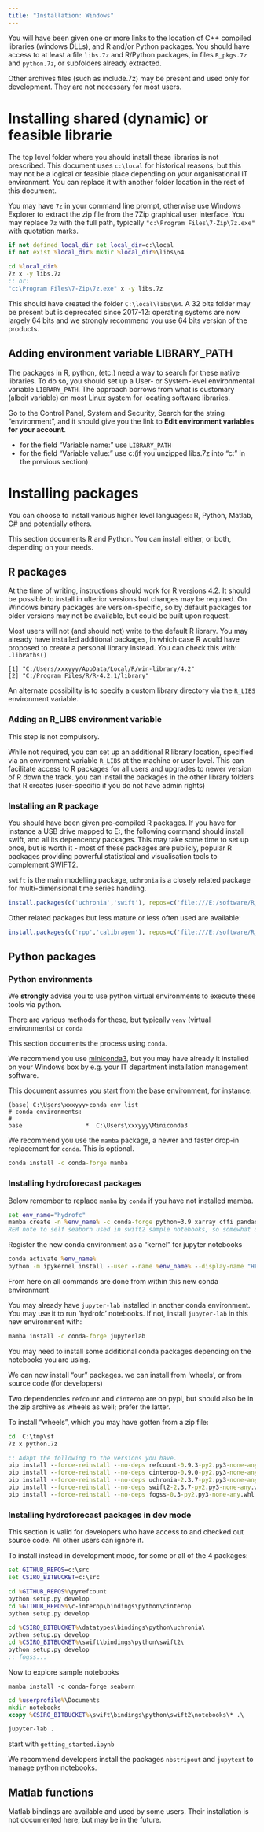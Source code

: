 ```yaml
---
title: "Installation: Windows"
---
```


You will have been given one or more links to the location of C++ compiled libraries (windows DLLs), and R and/or Python packages. You should have access to at least a file `libs.7z` and R/Python packages, in files `R_pkgs.7z` and `python.7z`, or subfolders already extracted.

Other archives files (such as include.7z) may be present and used only for development. They are not necessary for most users.

# Installing shared (dynamic) or feasible librarie

The top level folder where you should install these libraries is not prescribed. This document uses `c:\local` for historical reasons, but this may not be a logical or feasible place depending on your organisational IT environment. You can replace it with another folder location in the rest of this document.

You may have `7z` in your command line prompt, otherwise use Windows Explorer to extract the zip file from the 7Zip graphical user interface. You may replace `7z` with the full path, typically `"c:\Program Files\7-Zip\7z.exe"` with quotation marks.

```bat
if not defined local_dir set local_dir=c:\local
if not exist %local_dir% mkdir %local_dir%\libs\64

cd %local_dir%
7z x -y libs.7z
:: or:
"c:\Program Files\7-Zip\7z.exe" x -y libs.7z
```

This should have created the folder `C:\local\libs\64`. A 32 bits folder may be present but is deprecated since 2017-12: operating systems are now largely 64 bits and we strongly recommend you use 64 bits version of the products.

## Adding environment variable LIBRARY_PATH

The packages in R, python, (etc.) need a way to search for these native libraries. To do so, you should set up a User- or System-level environmental variable `LIBRARY_PATH`. The approach borrows from what is customary (albeit variable) on most Linux system for locating software libraries.

Go to the Control Panel, System and Security\System, Search for the string "environment", and it should give you the link to **Edit environment variables for your account**.

* for the field "Variable name:" use `LIBRARY_PATH`
* for the field "Variable value:" use c:\local\libs  (if you unzipped libs.7z into "c:\local" in the previous section)

# Installing packages

You can choose to install various higher level languages: R, Python, Matlab, C# and potentially others.

This section documents R and Python. You can install either, or both, depending on your needs.

## R packages

At the time of writing, instructions should work for R versions 4.2. It should be possible to install in ulterior versions but changes may be required. On Windows binary packages are version-specific, so by default packages for older versions may not be available, but could be built upon request.

Most users will not (and should not) write to the default R library. You may already have installed additional packages, in which case R would have proposed to create a personal library instead. You can check this with: `.libPaths()`

```
[1] "C:/Users/xxxyyy/AppData/Local/R/win-library/4.2"
[2] "C:/Program Files/R/R-4.2.1/library"             
```

An alternate possibility is to specify a custom library directory via the `R_LIBS` environment variable.

### Adding an R_LIBS environment variable

This step is not compulsory.

While not required, you can set up an additional R library location, specified via an environment variable `R_LIBS` at the machine or user level. This can facilitate access to R packages for all users and upgrades to newer version of R down the track. you can install the packages in the other library folders that R creates (user-specific if you do not have admin rights)

### Installing an R package

You should have been given pre-compiled R packages. If you have for instance a USB drive mapped to E:, the following command should install swift, and all its depencency packages. This may take some time to set up once, but is worth it - most of these packages are publicly, popular R packages providing powerful statistical and visualisation tools to complement SWIFT2.

`swift` is the main modelling package, `uchronia` is a closely related package for multi-dimensional time series handling. 

```R
install.packages(c('uchronia','swift'), repos=c('file:///E:/software/R_pkgs', 'https://cran.csiro.au'), type='win.binary')
```

Other related packages but less mature or less often used are available:

```R
install.packages(c('rpp','calibragem'), repos=c('file:///E:/software/R_pkgs', 'https://cran.csiro.au'), type='win.binary')
```

## Python packages

### __Python environments__

We **strongly** advise you to use python virtual environments to execute these tools via python.

There are various methods for these, but typically `venv` (virtual environments) or `conda`

This section documents the process using `conda`.

We recommend you use [miniconda3](https://docs.conda.io/en/latest/miniconda.html), but you may have already it installed on your Windows box by e.g. your IT department installation management software.

This document assumes you start from the base environment, for instance:

```text
(base) C:\Users\xxxyyy>conda env list
# conda environments:
#
base                  *  C:\Users\xxxyyy\Miniconda3
```

We recommend you use the `mamba` package, a newer and faster drop-in replacement for `conda`. This is optional.

```bat
conda install -c conda-forge mamba
```

### __Installing hydroforecast packages__

Below remember to replace `mamba` by `conda` if you have not installed mamba.

```bat
set env_name="hydrofc"
mamba create -n %env_name% -c conda-forge python=3.9 xarray cffi pandas numpy matplotlib ipykernel jsonpickle netcdf4 seaborn
REM note to self seaborn used in swift2 sample notebooks, so somewhat optional.
```

Register the new conda environment as a "kernel" for jupyter notebooks

```bat
conda activate %env_name%
python -m ipykernel install --user --name %env_name% --display-name "HFC"
```

From here on all commands are done from within this new conda environment

You may already have `jupyter-lab` installed in another conda environment. You may use it to run 'hydrofc' notebooks. If not, install `jupyter-lab` in this new environment with:

```bat
mamba install -c conda-forge jupyterlab
```

You may need to install some additional conda packages depending on the notebooks you are using.

We can now install "our" packages. we can install from 'wheels', or from source code (for developers)

Two dependencies `refcount` and `cinterop` are on pypi, but should also be in the zip archive as wheels as well; prefer the latter.

To install "wheels", which you may have gotten from a zip file:

```bat
cd  C:\tmp\sf
7z x python.7z

:: Adapt the following to the versions you have.
pip install --force-reinstall --no-deps refcount-0.9.3-py2.py3-none-any.whl
pip install --force-reinstall --no-deps cinterop-0.9.0-py2.py3-none-any.whl
pip install --force-reinstall --no-deps uchronia-2.3.7-py2.py3-none-any.whl
pip install --force-reinstall --no-deps swift2-2.3.7-py2.py3-none-any.whl
pip install --force-reinstall --no-deps fogss-0.3-py2.py3-none-any.whl
```

### __Installing hydroforecast packages in dev mode__

This section is valid for developers who have access to and checked out source code. All other users can ignore it.

To install instead in development mode, for some or all of the 4 packages:

```bat
set GITHUB_REPOS=c:\src
set CSIRO_BITBUCKET=c:\src
```

```bat
cd %GITHUB_REPOS%\pyrefcount
python setup.py develop
cd %GITHUB_REPOS%\c-interop\bindings\python\cinterop
python setup.py develop

cd %CSIRO_BITBUCKET%\datatypes\bindings\python\uchronia\
python setup.py develop
cd %CSIRO_BITBUCKET%\swift\bindings\python\swift2\
python setup.py develop
:: fogss...
```

Now to explore sample notebooks

`mamba install -c conda-forge seaborn`

```bat
cd %userprofile%\Documents
mkdir notebooks
xcopy %CSIRO_BITBUCKET%\swift\bindings\python\swift2\notebooks\* .\

jupyter-lab .
```

start with `getting_started.ipynb`

We recommend developers install the packages `nbstripout` and `jupytext` to manage python notebooks.

## Matlab functions

Matlab bindings are available and used by some users. Their installation is not documented here, but may be in the future.


